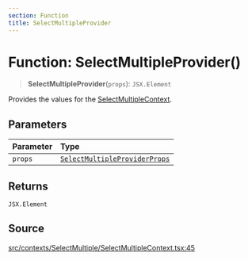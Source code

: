 ```yaml
---
section: Function
title: SelectMultipleProvider
---
```


# Function: SelectMultipleProvider()

> **SelectMultipleProvider**(`props`): `JSX.Element`

Provides the values for the [SelectMultipleContext](/api/latest/variables/SelectMultipleContext.mdx).

## Parameters

| Parameter | Type |
| :------ | :------ |
| `props` | [`SelectMultipleProviderProps`](/api/latest/type-aliases/SelectMultipleProviderProps.mdx) |

## Returns

`JSX.Element`

## Source

[src/contexts/SelectMultiple/SelectMultipleContext.tsx:45](https://github.com/gpbl/react-day-picker/blob/a8bfa5451/src/contexts/SelectMultiple/SelectMultipleContext.tsx#L45)
